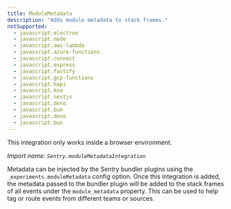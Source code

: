 ```yaml
---
title: ModuleMetadata
description: "Adds module metadata to stack frames."
notSupported:
  - javascript.electron
  - javascript.node
  - javascript.aws-lambda
  - javascript.azure-functions
  - javascript.connect
  - javascript.express
  - javascript.fastify
  - javascript.gcp-functions
  - javascript.hapi
  - javascript.koa
  - javascript.nestjs
  - javascript.deno
  - javascript.bun
  - javascript.deno
  - javascript.bun
---
```


<Alert level="info">

This integration only works inside a browser environment.

</Alert>

_Import name: `Sentry.moduleMetadataIntegration`_

Metadata can be injected by the Sentry bundler plugins using the `_experiments.moduleMetadata` config option.
Once this integration is added, the metadata passed to the bundler plugin will be added to the stack frames of all events under the `module_metadata` property. This can be used to help tag or route events from different teams
or sources.

<PlatformContent includePath="configuration/module-metadata" />
